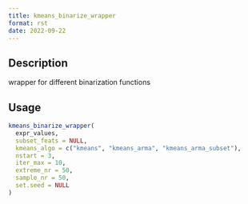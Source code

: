 ```yaml
--- 
title: kmeans_binarize_wrapper 
format: rst 
date: 2022-09-22 
--- 
```


## Description

wrapper for different binarization functions


## Usage

```r
kmeans_binarize_wrapper(
  expr_values,
  subset_feats = NULL,
  kmeans_algo = c("kmeans", "kmeans_arma", "kmeans_arma_subset"),
  nstart = 3,
  iter_max = 10,
  extreme_nr = 50,
  sample_nr = 50,
  set.seed = NULL
)
```


